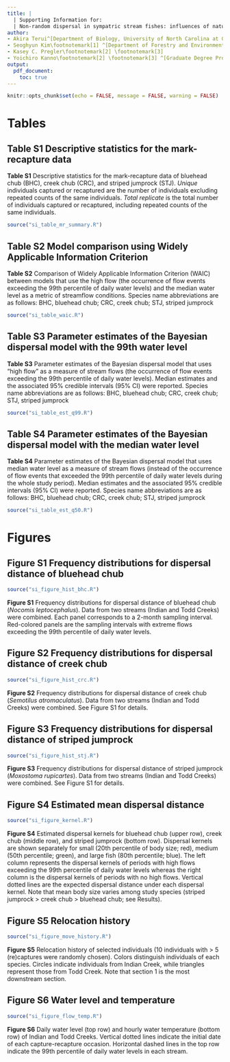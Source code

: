 ```yaml
---
title: |
  | Supporting Information for:
  | Non-random dispersal in sympatric stream fishes: influences of natural disturbance and body size
author:
- Akira Terui^[Department of Biology, University of North Carolina at Greensboro]
- Seoghyun Kim\footnotemark[1] ^[Department of Forestry and Environmental Conservation, Clemson University] ^[Department of Fish, Wildlife, and Conservation Biology, Colorado State University]
- Kasey C. Pregler\footnotemark[2] \footnotemark[3]
- Yoichiro Kanno\footnotemark[2] \footnotemark[3] ^[Graduate Degree Program in Ecology, Colorado State University]
output:
  pdf_document:
    toc: true
---
```


```r
knitr::opts_chunk$set(echo = FALSE, message = FALSE, warning = FALSE)
```

\pagebreak

# Tables

## Table S1 Descriptive statistics for the mark-recapture data

**Table S1** Descriptive statistics for the mark-recapture data of bluehead chub (BHC), creek chub (CRC), and striped jumprock (STJ). *Unique* individuals captured or recaptured are the number of individuals excluding repeated counts of the same individuals. *Total replicate* is the total number of individuals captured or recaptured, including repeated counts of the same individuals.

```r
source("si_table_mr_summary.R")
```

\pagebreak

## Table S2 Model comparison using Widely Applicable Information Criterion

**Table S2** Comparison of Widely Applicable Information Criterion (WAIC) between models that use the high flow (the occurrence of flow events exceeding the 99th percentile of daily water levels) and the median water level as a metric of streamflow conditions. Species name abbreviations are as follows: BHC, bluehead chub; CRC, creek chub; STJ, striped jumprock

```r
source("si_table_waic.R")
```

\pagebreak

## Table S3 Parameter estimates of the Bayesian dispersal model with the 99th water level

**Table S3** Parameter estimates of the Bayesian dispersal model that uses "high flow" as a measure of stream flows (the occurrence of flow events exceeding the 99th percentile of daily water levels). Median estimates and the associated 95% credible intervals (95% CI) were reported. Species name abbreviations are as follows: BHC, bluehead chub; CRC, creek chub; STJ, striped jumprock

```r
source("si_table_est_q99.R")
```

\pagebreak

## Table S4 Parameter estimates of the Bayesian dispersal model with the median water level

**Table S4** Parameter estimates of the Bayesian dispersal model that uses median water level as a measure of stream flows (instead of the occurrence of flow events that exceeded the 99th percentile of daily water levels during the whole study period). Median estimates and the associated 95% credible intervals (95% CI) were reported. Species name abbreviations are as follows: BHC, bluehead chub; CRC, creek chub; STJ, striped jumprock

```r
source("si_table_est_q50.R")
```

\pagebreak

# Figures

## Figure S1 Frequency distributions for dispersal distance of bluehead chub

```r
source("si_figure_hist_bhc.R")
```

**Figure S1** Frequency distributions for dispersal distance of bluehead chub (*Nocomis leptocephalus*). Data from two streams (Indian and Todd Creeks) were combined. Each panel corresponds to a 2-month sampling interval. Red-colored panels are the sampling intervals with extreme flows exceeding the 99th percentile of daily water levels.

\pagebreak

## Figure S2 Frequency distributions for dispersal distance of creek chub

```r
source("si_figure_hist_crc.R")
```

**Figure S2** Frequency distributions for dispersal distance of creek chub (*Semotilus atromaculatus*). Data from two streams (Indian and Todd Creeks) were combined. See Figure S1 for details.

\pagebreak

## Figure S3 Frequency distributions for dispersal distance of striped jumprock

```r
source("si_figure_hist_stj.R")
```

**Figure S3** Frequency distributions for dispersal distance of striped jumprock (*Moxostoma rupicartes*). Data from two streams (Indian and Todd Creeks) were combined. See Figure S1 for details.

\pagebreak

## Figure S4 Estimated mean dispersal distance

```r
source("si_figure_kernel.R")
```

**Figure S4** Estimated dispersal kernels for bluehead chub (upper row), creek chub (middle row), and striped jumprock (bottom row). Dispersal kernels are shown separately for small (20th percentile of body size; red), medium (50th percentile; green), and large fish (80th percentile; blue). The left column represents the dispersal kernels of periods with high flows exceeding the 99th percentile of daily water levels whereas the right column is the dispersal kernels of periods with no high flows. Vertical dotted lines are the expected dispersal distance under each dispersal kernel. Note that mean body size varies among study species (striped jumprock > creek chub > bluehead chub; see Results).


\pagebreak

## Figure S5 Relocation history

```r
source("si_figure_move_history.R")
```

**Figure S5** Relocation history of selected individuals (10 individuals with > 5 (re)captures were randomly chosen). Colors distinguish individuals of each species. Circles indicate individuals from Indian Creek, while triangles represent those from Todd Creek. Note that section 1 is the most downstream section.

\pagebreak

## Figure S6 Water level and temperature

```r
source("si_figure_flow_temp.R")
```

**Figure S6** Daily water level (top row) and hourly water temperature (bottom row) of Indian and Todd Creeks. Vertical dotted lines indicate the initial date of each capture-recapture occasion. Horizontal dashed lines in the top row indicate the 99th percentile of daily water levels in each stream.
